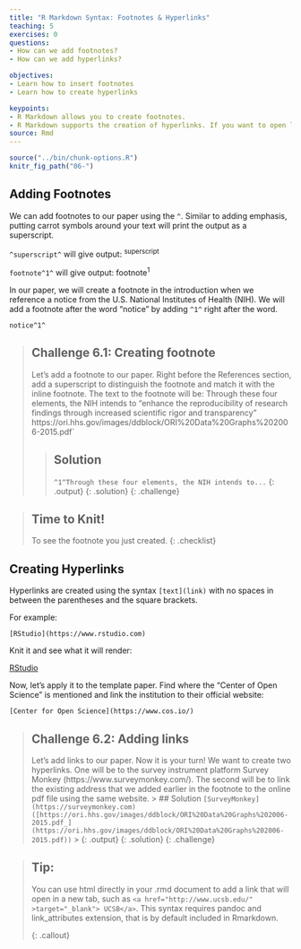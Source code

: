 ```yaml
---
title: "R Markdown Syntax: Footnotes & Hyperlinks"
teaching: 5
exercises: 0
questions:
- How can we add footnotes?
- How can we add hyperlinks?

objectives:
- Learn how to insert footnotes
- Learn how to create hyperlinks

keypoints:
- R Markdown allows you to create footnotes.
- R Markdown supports the creation of hyperlinks. If you want to open links on new tabs you will have to use html.
source: Rmd
---
```

```r
source("../bin/chunk-options.R")
knitr_fig_path("06-")
```

## Adding Footnotes

We can add footnotes to our paper using the `^`. Similar to adding emphasis, putting carrot symbols around your text will print the output as a superscript. 

`^superscript^` will give output: <sup>superscript<sup>

`footnote^1^` will give output: footnote<sup>1<sup>

In our paper, we will create a footnote in the introduction when we reference a notice from the U.S. National Institutes of Health (NIH). We will add a footnote after the word “notice” by adding `^1^` right after the word. 

`notice^1^`

> ## Challenge 6.1: Creating footnote 
>
> Let's add a footnote to our paper. Right before the References section, add a superscript to distinguish the footnote and match it with the inline footnote. The text to the footnote will be:
>Through these four elements, the NIH intends to "enhance the reproducibility of research findings through increased scientific rigor and transparency" https://ori.hhs.gov/images/ddblock/ORI%20Data%20Graphs%202006-2015.pdf`
>
>> ## Solution
> ``^1^Through these four elements, the NIH intends to...``
>> {: .output}
> {: .solution}
{: .challenge}


> ## Time to Knit!
> To see the footnote you just created.
{: .checklist}

## Creating Hyperlinks

Hyperlinks are created using the syntax `[text](link)` with no spaces in between the parentheses and the square brackets.

For example:

`[RStudio](https://www.rstudio.com)`

Knit it and see what it will render:


[RStudio](https://www.rstudio.com)

Now, let’s apply it to the template paper. Find where the “Center of Open Science” is mentioned and link the institution to their official website:

`[Center for Open Science](https://www.cos.io/)` 


> ## Challenge 6.2: Adding links 
>
> Let's add links to our paper. Now it is your turn! We want to create two hyperlinks. One will be to the survey instrument platform Survey Monkey (https://www.surveymonkey.com/). The second will be to link the existing address that we added earlier in the footnote to the online pdf file using the same website. 
>> ## Solution
> ``[SurveyMonkey](https://surveymonkey.com)``
> ``([https://ori.hhs.gov/images/ddblock/ORI%20Data%20Graphs%202006-2015.pdf_](https://ori.hhs.gov/images/ddblock/ORI%20Data%20Graphs%202006-2015.pdf))``
>> {: .output}
> {: .solution}
{: .challenge}


> ## Tip: 
>You can use html directly in your .rmd document to add a link that will open in a new tab, such as `<a href="http://www.ucsb.edu/" >target="_blank"> UCSB</a>`. This syntax requires pandoc and link_attributes extension, that is by default included in Rmarkdown.
>
{: .callout}